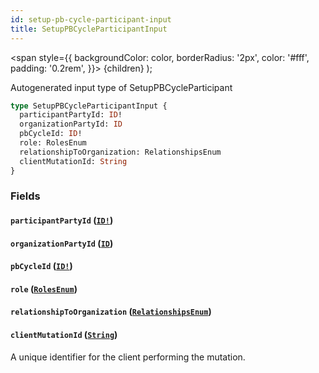 ```yaml
---
id: setup-pb-cycle-participant-input
title: SetupPBCycleParticipantInput
---
```


<span
style={{
      backgroundColor: color,
      borderRadius: '2px',
      color: '#fff',
      padding: '0.2rem',
    }}>
{children}
</span>
);

Autogenerated input type of SetupPBCycleParticipant

```graphql
type SetupPBCycleParticipantInput {
  participantPartyId: ID!
  organizationPartyId: ID
  pbCycleId: ID!
  role: RolesEnum
  relationshipToOrganization: RelationshipsEnum
  clientMutationId: String
}
```

### Fields

#### `participantPartyId` ([`ID!`](/docs/api/scalars/id))

#### `organizationPartyId` ([`ID`](/docs/api/scalars/id))

#### `pbCycleId` ([`ID!`](/docs/api/scalars/id))

#### `role` ([`RolesEnum`](/docs/api/enums/roles-enum))

#### `relationshipToOrganization` ([`RelationshipsEnum`](/docs/api/enums/relationships-enum))

#### `clientMutationId` ([`String`](/docs/api/scalars/string))

A unique identifier for the client performing the mutation.
